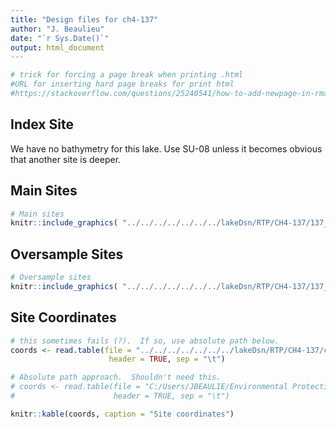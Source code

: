 ```yaml
---
title: "Design files for ch4-137"
author: "J. Beaulieu"
date: "`r Sys.Date()`"
output: html_document
---
```


```r
# trick for forcing a page break when printing .html
#URL for inserting hard page breaks for print html
#https://stackoverflow.com/questions/25240541/how-to-add-newpage-in-rmarkdown-in-a-smart-way
```

## Index Site
We have no bathymetry for this lake.  Use SU-08 unless it becomes obvious that another site is deeper.

## Main Sites
```r
# Main sites
knitr::include_graphics( "../../../../../../../lakeDsn/RTP/CH4-137/137_Main.png")
```
<P style="page-break-before: always">
  
  

## Oversample Sites
```r
# Oversample sites
knitr::include_graphics( "../../../../../../../lakeDsn/RTP/CH4-137/137_Over.png")
```

<P style="page-break-before: always">
## Site Coordinates
```r
# this sometimes fails (?).  If so, use absolute path below.
coords <- read.table(file = "../../../../../../../lakeDsn/RTP/CH4-137/ch4_137_sites.txt",
                      header = TRUE, sep = "\t")

# Absolute path approach.  Shouldn't need this.
# coords <- read.table(file = "C:/Users/JBEAULIE/Environmental Protection Agency (EPA)/SuRGE Survey of Reservoir Greenhouse gas Emissions - Documents/lakeDsn/RTP/CH4-137/ch4_137_sites.txt",
#                      header = TRUE, sep = "\t")

knitr::kable(coords, caption = "Site coordinates")
```